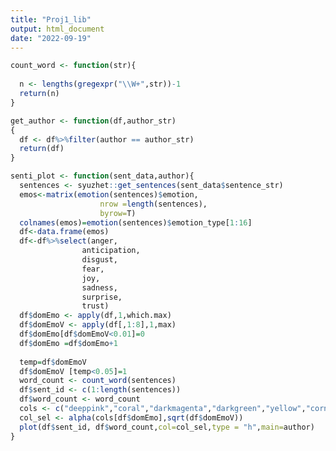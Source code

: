 ```yaml
---
title: "Proj1_lib"
output: html_document
date: "2022-09-19"
---
```


```r
count_word <- function(str){
   
  n <- lengths(gregexpr("\\W+",str))-1
  return(n)
}

```


```R
get_author <- function(df,author_str)
{
  df <- df%>%filter(author == author_str)
  return(df)
}

```

```r
senti_plot <- function(sent_data,author){
  sentences <- syuzhet::get_sentences(sent_data$sentence_str)
  emos<-matrix(emotion(sentences)$emotion, 
                    nrow =length(sentences), 
                    byrow=T)
  colnames(emos)=emotion(sentences)$emotion_type[1:16]
  df<-data.frame(emos)
  df<-df%>%select(anger,
                anticipation,
                disgust,
                fear,
                joy,
                sadness,
                surprise,
                trust)
  df$domEmo <- apply(df,1,which.max)
  df$domEmoV <- apply(df[,1:8],1,max)
  df$domEmo[df$domEmoV<0.01]=0
  df$domEmo =df$domEmo+1
  
  temp=df$domEmoV 
  df$domEmoV [temp<0.05]=1
  word_count <- count_word(sentences)
  df$sent_id <- c(1:length(sentences))
  df$word_count <- word_count
  cols <- c("deeppink","coral","darkmagenta","darkgreen","yellow","cornflowerblue","darkcyan","brown1")
  col_sel <- alpha(cols[df$domEmo],sqrt(df$domEmoV))
  plot(df$sent_id, df$word_count,col=col_sel,type = "h",main=author)
}

```



